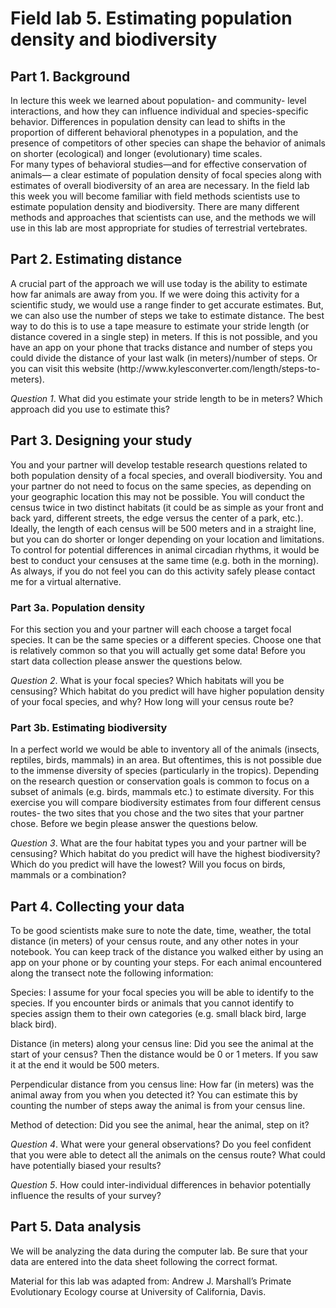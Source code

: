 # Field lab 5. Estimating population density and biodiversity {-}

## Part 1. Background {-}    
In lecture this week we learned about population- and community- level interactions, and how they can influence individual and species-specific behavior. Differences in population density can lead to shifts in the proportion of different behavioral phenotypes in a population, and the presence of competitors of other species can shape the behavior of animals on shorter (ecological) and longer (evolutionary) time scales.   
  For many types of behavioral studies—and for effective conservation of animals— a clear estimate of population density of focal species along with estimates of overall biodiversity of an area are necessary. In the field lab this week you will become familiar with field methods scientists use to estimate population density and biodiversity. There are many different methods and approaches that scientists can use, and the methods we will use in this lab are most appropriate for studies of terrestrial vertebrates.

## Part 2. Estimating distance {-}
A crucial part of the approach we will use today is the ability to estimate how far animals are away from you. If we were doing this activity for a scientific study, we would use a range finder to get accurate estimates. But, we can also use the number of steps we take to estimate distance. The best way to do this is to use a tape measure to estimate your stride length (or distance covered in a single step) in meters. If this is not possible, and you have an app on your phone that tracks distance and number of steps you could divide the distance of your last walk (in meters)/number of steps. Or you can visit this website (http://www.kylesconverter.com/length/steps-to-meters).

*Question 1*. What did you estimate your stride length to be in meters? Which approach did you use to estimate this?

## Part 3. Designing your study {-}  
You and your partner will develop testable research questions related to both population density of a focal species, and overall biodiversity. You and your partner do not need to focus on the same species, as depending on your geographic location this may not be possible. You will conduct the census twice in two distinct habitats (it could be as simple as your front and back yard, different streets, the edge versus the center of a park, etc.). Ideally, the length of each census will be 500 meters and in a straight line, but you can do shorter or longer depending on your location and limitations. To control for potential differences in animal circadian rhythms, it would be best to conduct your censuses at the same time (e.g. both in the morning). As always, if you do not feel you can do this activity safely please contact me for a virtual alternative.

### Part 3a. Population density {-}  
For this section you and your partner will each choose a target focal species. It can be the same species or a different species. Choose one that is relatively common so that you will actually get some data! Before you start data collection please answer the questions below.

*Question 2*. What is your focal species? Which habitats will you be censusing? Which habitat do you predict will have higher population density of your focal species, and why? How long will your census route be?

### Part 3b. Estimating biodiversity {-}  
In a perfect world we would be able to inventory all of the animals (insects, reptiles, birds, mammals) in an area. But oftentimes, this is not possible due to the immense diversity of species (particularly in the tropics). Depending on the research question or conservation goals is common to focus on a subset of animals (e.g. birds, mammals etc.) to estimate diversity. For this exercise you will compare biodiversity estimates from four different census routes- the two sites that you chose and the two sites that your partner chose. Before we begin please answer the questions below.

*Question 3*. What are the four habitat types you and your partner will be censusing? Which habitat do you predict will have the highest biodiversity? Which do you predict will have the lowest? Will you focus on birds, mammals or a combination?

## Part 4. Collecting your data {-}  
To be good scientists make sure to note the date, time, weather, the total distance (in meters) of your census route, and any other notes in your notebook. You can keep track of the distance you walked either by using an app on your phone or by counting your steps. For each animal encountered along the transect note the following information:

Species: I assume for your focal species you will be able to identify to the species. If you encounter birds or animals that you cannot identify to species assign them to their own categories (e.g. small black bird, large black bird).  

Distance (in meters) along your census line: Did you see the animal at the start of your census? Then the distance would be 0 or 1 meters. If you saw it at the end it would be 500 meters.  

Perpendicular distance from you census line: How far (in meters) was the animal away from you when you detected it? You can estimate this by counting the number of steps away the animal is from your census line.  

Method of detection: Did you see the animal, hear the animal, step on it?  

*Question 4*. What were your general observations? Do you feel confident that you were able to detect all the animals on the census route? What could have potentially biased your results?

*Question 5*. How could inter-individual differences in behavior potentially influence the results of your survey?

## Part 5. Data analysis {-}  
We will be analyzing the data during the computer lab. Be sure that your data are entered into the data sheet following the correct format. 

Material for this lab was adapted from: Andrew J. Marshall's Primate Evolutionary Ecology course at University of California, Davis.